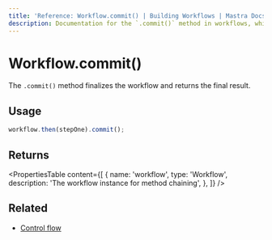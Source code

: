 ```yaml
---
title: 'Reference: Workflow.commit() | Building Workflows | Mastra Docs'
description: Documentation for the `.commit()` method in workflows, which finalizes the workflow and returns the final result.
---
```


# Workflow.commit()

The `.commit()` method finalizes the workflow and returns the final result.

## Usage

```typescript
workflow.then(stepOne).commit();
```

## Returns

<PropertiesTable
  content={[
    {
      name: 'workflow',
      type: 'Workflow',
      description: 'The workflow instance for method chaining',
    },
  ]}
/>

## Related

- [Control flow](../../docs/workflows/control-flow.mdx)
